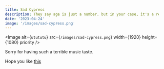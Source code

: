 ```yaml
---
title: Sad Cypress
description: They say age is just a number, but in your case, it's a really big number! Just kidding, you're not that old... yet! Happy birthday, my beloved-ex!
date: '2023-04-24'
image: '/images/sad-cypress.png'
---
```


<Image
  alt={`utututu`}
  src={`/images/sad-cypress.png`}
  width={1920}
  height={1080}
  priority
/>

Sorry for having such a terrible music taste.

Hope you like <a href="https://open.spotify.com/playlist/2JDKJZWwaD342lQQI1rZkf?si=E24OKRRrRbOiWNm_OrsuyA&utm_source=copy-link" target="_blank">this</a>
